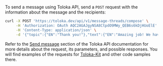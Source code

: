 To send a message using Toloka API, send a `POST` request with the information about the message and the recipients:

```bash
curl -X POST 'https://toloka.dev/api/v1/message-threads/compose' \
     -H 'Authorization: OAuth AQC2AGAJgyNSA8CtpdO9MWy_QEB6s6kDjHUoElE' \
     -H 'Content-Type: application/json' \
     -d '{"topic":{"EN":"Thank you!"},"text":{"EN":"Amazing job! We have just trained our first model."},"recipients_select_type":"ALL","answerable":false}'
```

<Note mode="tip" title="Visit Toloka API reference">

Refer to the [Send message](https://toloka.ai/docs/api/api-reference/#post-/message-threads/compose) section of the Toloka API documentation for more details about the request, its parameters, and possible responses. You will find examples of the requests for [Toloka-Kit](/docs/toloka-kit/) and other code samples there.

</Note>
